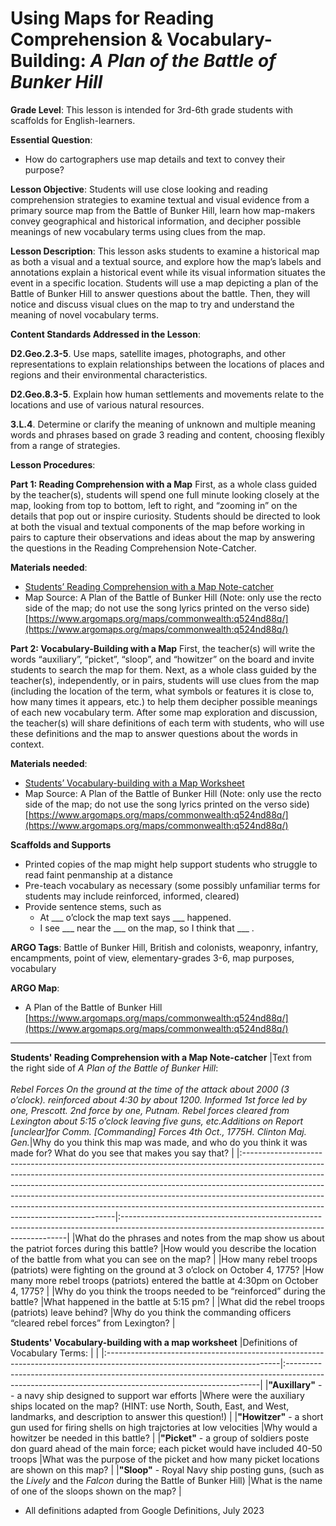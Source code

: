 # Using Maps for Reading Comprehension & Vocabulary-Building: *A Plan of the Battle of Bunker Hill*

**Grade Level**: This lesson is intended for 3rd-6th grade students with scaffolds for English-learners.

**Essential Question**: 
- How do cartographers use map details and text to convey their purpose? 

**Lesson Objective**:  Students will use close looking and reading comprehension strategies to examine textual and visual evidence from a primary source map from the Battle of Bunker Hill, learn how map-makers convey geographical and historical information, and decipher possible meanings of new vocabulary terms using clues from the map. 

**Lesson Description**:   This lesson asks students to examine a historical map as both a visual and a textual source, and explore how the map’s labels and annotations explain a historical event while its visual information situates the event in a specific location. Students will use a map depicting a plan of the Battle of Bunker Hill to answer questions about the battle.  Then, they will notice and discuss visual clues on the map to try and understand the meaning of novel vocabulary terms.  

**Content Standards Addressed in the Lesson**:

**D2.Geo.2.3-5**. Use maps, satellite images, photographs, and other representations to explain relationships between the locations of places and regions and their environmental characteristics.

**D2.Geo.8.3-5**. Explain how human settlements and movements relate to the locations and use of various natural resources.

**3.L.4**. Determine or clarify the meaning of unknown and multiple meaning words and phrases based on grade 3 reading and content, choosing flexibly from a range of strategies.

**Lesson Procedures**:

**Part 1: Reading Comprehension with a Map**  First, as a whole class guided by the teacher(s), students will spend one full minute looking closely at the map, looking from top to bottom, left to right, and “zooming in” on the details that pop out or inspire curiosity.  Students should be directed to look at both the visual and textual components of the map before working in pairs to capture their observations and ideas about the map by answering the questions in the Reading Comprehension Note-Catcher.   

**Materials needed**:
- [Students’ Reading Comprehension with a Map Note-catcher](#appendix1)
- Map Source: A Plan of the Battle of Bunker Hill (Note: only use the recto side of the map; do not use the song lyrics printed on the verso side) [https://www.argomaps.org/maps/commonwealth:q524nd88q/](https://www.argomaps.org/maps/commonwealth:q524nd88q/)

**Part 2: Vocabulary-Building with a Map**  First, the teacher(s) will write the words “auxiliary”, “picket”, “sloop”, and “howitzer” on the board and invite students to search the map for them.  Next, as a whole class guided by the teacher(s), independently, or in pairs, students will use clues from the map (including the location of the term, what symbols or features it is close to, how many times it appears, etc.) to help them decipher possible meanings of each new vocabulary term.  After some map exploration and discussion, the teacher(s) will share definitions of each term with students, who will use these definitions and the map to answer questions about the words in context. 

**Materials needed**:
- [Students’ Vocabulary-building with a Map Worksheet](#appendix2)
- Map Source: A Plan of the Battle of Bunker Hill (Note: only use the recto side of the map; do not use the song lyrics printed on the verso side) [https://www.argomaps.org/maps/commonwealth:q524nd88q/](https://www.argomaps.org/maps/commonwealth:q524nd88q/)

**Scaffolds and Supports**
- Printed copies of the map might help support students who struggle to read faint penmanship at a distance
- Pre-teach vocabulary as necessary (some possibly unfamiliar terms for students may include reinforced, informed, cleared)
- Provide sentence stems, such as
  - At ___ o’clock the map text says ___ happened.
  - I see ___ near the ___ on the map, so I think that ___ . 

**ARGO Tags**: Battle of Bunker Hill, British and colonists, weaponry,  infantry, encampments, point of view, elementary-grades 3-6, map purposes, vocabulary

**ARGO Map**:
- A Plan of the Battle of Bunker Hill [https://www.argomaps.org/maps/commonwealth:q524nd88q/](https://www.argomaps.org/maps/commonwealth:q524nd88q/)

***

<a name="appendix1"> **Students' Reading Comprehension with a Map Note-catcher** </a>
|Text from the right side of *A Plan of the Battle of Bunker Hill*: <br/><br/> *Rebel Forces On the ground at the time of the attack about 2000 (3 o’clock).  reinforced about 4:30 by about 1200. Informed 1st force led by one, Prescott. 2nd force by one, Putnam. Rebel forces cleared from Lexington about 5:15 o’clock leaving five guns, etc.Additions on Report \[unclear\]for Comm. \[Commanding\] Forces 4th Oct., 1775H. Clinton Maj. Gen.*|Why do you think this map was made, and who do you think it was made for?  What do you see that makes you say that?                            |
|:----------------------------------------------------------------------------------------------------------------------------------------------------------------------------------------------------------------------------------------------------------------------------------------------------------------------------------------------------------------------------------------------------------------------------------------------------|:----------------------------------------------------------------------------------------------------------------------------------------------|
|What do the phrases and notes from the map show us about the patriot forces during this battle?                                                                                                                                                                                                                                                                                                                                                      |How would you describe the location of the battle from what you can see on the map?                                                            |
|How many rebel troops (patriots) were fighting on the ground at 3 o’clock on October 4, 1775?                                                                                                                                                                                                                                                                                                                                                        |How many more rebel troops (patriots) entered the battle at 4:30pm on October 4, 1775?                                                         |
|Why do you think the troops needed to be “reinforced” during the battle?                                                                                                                                                                                                                                                                                                                                                                             |What happened in the battle at 5:15 pm?                                                                                                        |
|What did the rebel troops (patriots) leave behind?                                                                                                                                                                                                                                                                                                                                                                                                   |Why do you think the commanding officers “cleared rebel forces” from Lexington?                                                                |


<a name="appendix2"> **Students' Vocabulary-building with a map worksheet** </a>
|Definitions of Vocabulary Terms:                                                                                          |                                                                                                                                                      |
|:-------------------------------------------------------------------------------------------------------------------------|:-----------------------------------------------------------------------------------------------------------------------------------------------------|
|**"Auxillary"** -- a navy ship designed to support war efforts                                                            |Where were the auxiliary ships located on the map? (HINT: use North, South, East, and West, landmarks, and description to answer this question!)      |
|**"Howitzer"** - a short gun used for firing shells on high trajctories at low velocities                                 |Why would a howitzer be needed in this battle?                                                                                                        |
|**"Picket"** - a group of soldiers poste don guard ahead of the main force; each picket would have included 40-50 troops  |What was the purpose of the picket and how many picket locations are shown on this map?                                                               |
|**"Sloop"** - Royal Navy ship posting guns, (such as the *Lively* and the *Falcon* during the Battle of Bunker Hill)      |What is the name of one of the sloops shown on the map?                                                                                               |
- All definitions adapted from Google Definitions, July 2023

